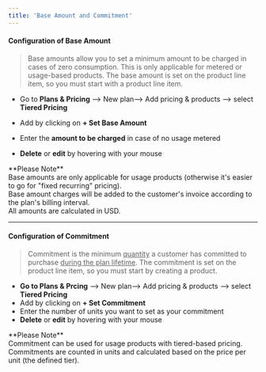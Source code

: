 ```yaml
---
title: 'Base Amount and Commitment'
---
```


#### Configuration of Base Amount 
> Base amounts allow you to set a minimum amount to be charged in cases of zero consumption. This is only applicable for metered or usage-based products.
The base amount is set on the product line item, so you must start with a product line item.

  
-   Go to **Plans & Pricing** --> New plan--> Add pricing & products -->  select **Tiered Pricing**
    
-   Add by clicking on **+ Set Base Amount**
    
-   Enter the **amount to be charged** in case of no usage metered
    
-   **Delete** or **edit** by hovering with your mouse 
   
<Tip>
    **Please Note** <br/>
    Base amounts are only applicable for usage products (otherwise it's easier to go for "fixed recurring" pricing). <br/>
    Base amount charges will be added to the customer's invoice according to the plan's billing interval. <br/>
    All amounts are calculated in USD.
</Tip>

---

#### Configuration of Commitment

> Commitment is the minimum <u>quantity</u> a customer has committed to purchase <u>during the plan lifetime</u>.
The commitment is set on the product line item, so you must start by creating a product.

-   **Go to Plans & Prcing** --> New plan--> Add pricing & products --> select **Tiered Pricing**
-   Add by clicking on **+ Set Commitment**  
-   Enter the number of units you want to set as your commitment
-   **Delete** or **edit** by hovering with your mouse
    
<Tip>
    **Please Note** <br/>
    Commitment can be used for usage products with tiered-based pricing. <br/>
    Commitments are counted in units and calculated based on the price per unit (the defined tier).
</Tip>